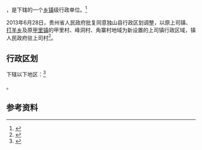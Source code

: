 {{中国乡级行政区|52/27/26/104/000}}

'''{{PAGENAMEBASE}}'''，是{{PRC admin/fullname|52/27/26/104/000|3}}下辖的一个[[乡镇|乡镇]]级行政单位。<ref>{{PRC admin/ref sgc|{{PRC admin/parent|52/27/26/104/000}}}}</ref>

2013年6月28日，贵州省人民政府批复同意独山县行政区划调整，以原上司镇、[[打羊乡|打羊乡]]及原[[甲里镇|甲里镇]]的甲里村、峰洞村、角寨村地域为新设置的上司镇行政区域，镇人民政府驻上司村<ref>{{Cite web |url=http://www.gzgov.gov.cn/xxgk/zfxxgkpt/szfxxgkml/201507/t20150703_304595.html |title=省人民政府关于同意独山县行政区划调整调整的批复（黔府函〔2013〕149号） |accessdate=2017-08-30 |archive-date=2017-08-31 |archive-url=https://web.archive.org/web/20170831045609/http://www.gzgov.gov.cn/xxgk/zfxxgkpt/szfxxgkml/201507/t20150703_304595.html |dead-url=no }}</ref>。

== 行政区划 ==

{{PAGENAMEBASE}}下辖以下地区：<ref>{{PRC admin/ref sgc|52/27/26/104/000}}</ref>

{{PRC admin/children|52/27/26/104/000}}。

== 参考资料 ==

{{reflist}}

{{行政区划小作品}}
{{PRC admin/navcat|52/27/26/104/000}}